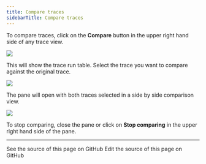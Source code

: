 ```yaml
---
title: Compare traces
sidebarTitle: Compare traces
---
```


To compare traces, click on the **Compare** button in the upper right hand side of any trace view.

![](/langsmith/images/compare-button.png)

This will show the trace run table. Select the trace you want to compare against the original trace.

![](/langsmith/images/select-trace.png)

The pane will open with both traces selected in a side by side comparison view.

![](/langsmith/images/compare-trace.png)

To stop comparing, close the pane or click on **Stop comparing** in the upper right hand side of the pane.

---

<CardGroup cols={2}>
  <Card title="View Source" icon="eye" href="https://github.com/langchain-ai/docs/blob/main/src/langsmith/compare-traces.mdx">
    See the source of this page on GitHub
  </Card>
  <Card title="Edit Source" icon="pen-to-square" href="https://github.com/langchain-ai/docs/edit/main/src/langsmith/compare-traces.mdx">
    Edit the source of this page on GitHub
  </Card>
</CardGroup>
